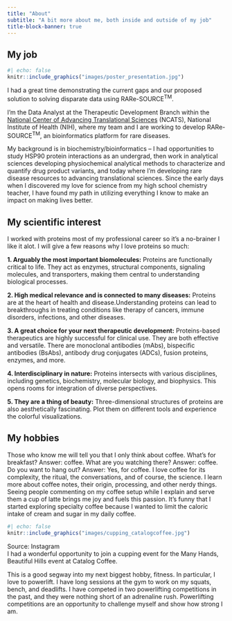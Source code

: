 ```yaml
---
title: "About"
subtitle: "A bit more about me, both inside and outside of my job"
title-block-banner: true
---
```


## My job

:::{.column-margin}
```r
#| echo: false
knitr::include_graphics("images/poster_presentation.jpg")
```
::: {.center-text .extra-small-text .black-text .topbr}
I had a great time demonstrating the current gaps and our proposed solution to solving disparate data using RARe-SOURCE^TM^.

:::
:::

I'm the Data Analyst at the Therapeutic Development Branch within the [National Center of Advancing Translational Sciences](https://ncats.nih.gov/) (NCATS), National Institute of Health (NIH), where my team and I are working to develop RARe-SOURCE^TM^, an bioinformatics platform for rare diseases. 

My background is in biochemistry/bioinformatics -- I had opportunities to study HSP90 protein interactions as an undergrad, then work in analytical sciences developing physiochemical analytical methods to characterize and quantify drug product variants, and today where I'm developing rare disease resources to advancing translational sciences. Since the early days when I discovered my love for science from my high school chemistry teacher, I have found my path in utilizing everything I know to make an impact on making lives better.


## My scientific interest

I worked with proteins most of my professional career so it's a no-brainer I like it alot. I will give a few reasons why I love proteins so much:

**1. Arguably the most important biomolecules:** Proteins are functionally critical to life. They act as enzymes, structural components, signaling molecules, and transporters, making them central to understanding biological processes.

**2. High medical relevance and is connected to many diseases:** Proteins are at the heart of health and disease.Understanding proteins can lead to breakthroughs in treating conditions like therapy of cancers, immune disorders, infections, and other diseases.

**3. A great choice for your next therapeutic development:** Proteins-based therapeutics are highly successful for clinical use. They are both effective and versatile. There are monoclonal antibodies (mAbs), bispecific antibodies (BsAbs), antibody drug conjugates (ADCs), fusion proteins, enzymes, and more.

**4. Interdisciplinary in nature:** Proteins intersects with various disciplines, including genetics, biochemistry, molecular biology, and biophysics. This opens rooms for integration of diverse perspectives.

**5. They are a thing of beauty:** Three-dimensional structures of proteins are also aesthetically fascinating. Plot them on different tools and experience the colorful visualizations.

## My hobbies

Those who know me will tell you that I only think about coffee. What's for breakfast? Answer: coffee. What are you watching there? Answer: coffee. Do you want to hang out? Answer: Yes, for coffee. I love coffee for its complexity, the ritual, the conversations, and of course, the science. I learn more about coffee notes, their origin, processing, and other nerdy things. Seeing people commenting on my coffee setup while I explain and serve them a cup of latte brings me joy and fuels this passion. It's funny that I started exploring specialty coffee because I wanted to limit the caloric intake of cream and sugar in my daily coffee. 

:::{.column-margin}
```r
#| echo: false
knitr::include_graphics("images/cupping_catalogcoffee.jpg")
```
::: {.center-text .extra-small-text .black-text .topbr}
Source: Instagram<br>
I had a wonderful opportunity to join a cupping event for the Many Hands, Beautiful Hills event at Catalog Coffee.
:::
:::

This is a good segway into my next biggest hobby, fitness. In particular, I love to powerlift. I have long sessions at the gym to work on my squats, bench, and deadlifts. I have competed in two powerlifting competitions in the past, and they were nothing short of an adrenaline rush. Powerlifting competitions are an opportunity to challenge myself and show how strong I am.